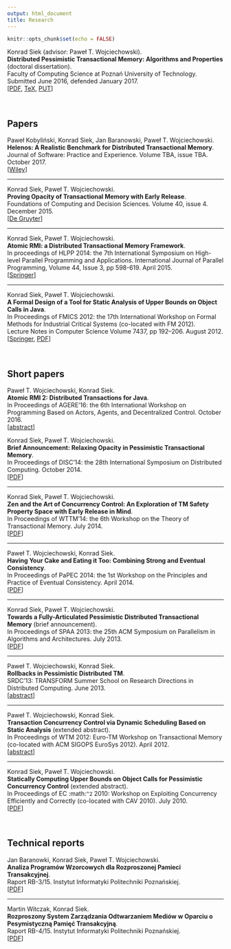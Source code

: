 ```yaml
---
output: html_document
title: Research
---
```


```r
knitr::opts_chunk$set(echo = FALSE)
```


Konrad Siek (advisor: Paweł T. Wojciechowski).  
**Distributed Pessimistic Transactional Memory: Algorithms and Properties** (doctoral dissertation).  
Faculty of Computing Science at Poznań University of Technology.  
Submitted June 2016, defended January 2017.  
[[PDF](_pub/dissertation.pdf), [TeX](_pub/dissertation.tar.gz), [PUT](https://pp-hip.pfsl.poznan.pl/ipac20/ipac.jsp?session=151C8173887J1.41469&profile=put-library&uri=link=3100007~!756389~!3100001~!3100002&aspect=basic_search&menu=search&ri=8&source=~!bpptest&term=Distributed+Pessimistic+Transactional+Memory%3A+Algorithms+and+Properties+%2F&index=ALTITLE)]

<br/>

## Papers

Paweł Kobyliński, Konrad Siek, Jan Baranowski, Paweł T. Wojciechowski.  
**Helenos: A Realistic Benchmark for Distributed Transactional Memory**.  
Journal of Software: Practice and Experience.
Volume TBA, issue TBA. 
October 2017.    
[[Wiley](http://onlinelibrary.wiley.com/doi/10.1002/spe.2548/full)]

<hr/>

Konrad Siek, Paweł T. Wojciechowski.  
**Proving Opacity of Transactional Memory with Early Release**.  
Foundations of Computing and Decision Sciences.
Volume 40, issue 4.
December 2015.  
[[De Gruyter](http://www.degruyter.com/view/j/fcds.2015.40.issue-4/fcds-2015-0018/fcds-2015-0018.xml?format=INT>)]

<hr/>

Konrad Siek, Paweł T. Wojciechowski.  
**Atomic RMI: a Distributed Transactional Memory Framework**.  
In proceedings of HLPP 2014: the 7th International Symposium on High-level Parallel Programming and Applications.
International Journal of Parallel Programming, Volume 44, Issue 3, pp 598-619. April 2015.  
[[Springer](http://link.springer.com/article/10.1007/s10766-015-0361-x>)]

<hr/>

Konrad Siek, Paweł T. Wojciechowski.  
**A Formal Design of a Tool for Static Analysis of Upper Bounds on Object Calls in Java**.  
In Proceedings of FMICS 2012: the 17th International Workshop on Formal Methods for Industrial Critical Systems (co-located with FM 2012).  
Lecture Notes in Computer Science Volume 7437, pp 192–206. August 2012.  
[[Springer](https://link.springer.com/chapter/10.1007/978-3-642-32469-7_13), [PDF](_pub/fmics12.pdf>)]

<br/>

## Short papers

Paweł T. Wojciechowski, Konrad Siek.  
**Atomic RMI 2: Distributed Transactions for Java**.  
In Proceedings of AGERE'16: the 6th International Workshop on Programming Based on Actors, Agents, and Decentralized Control. October 2016.  
[[abstract](https://2016.splashcon.org/event/agere2016-atomic-rmi-2-distributed-transactions-for-java)]

Konrad Siek, Paweł T. Wojciechowski.   
**Brief Announcement: Relaxing Opacity in Pessimistic Transactional Memory**.  
In Proceedings of DISC'14: the 28th International Symposium on Distributed Computing.
October 2014.  
[[PDF](_pub/disc14.pdf)]

<hr/>

Konrad Siek, Paweł T. Wojciechowski.  
**Zen and the Art of Concurrency Control: An Exploration of TM Safety Property Space with Early Release in Mind**.  
In Proceedings of WTTM'14: the 6th Workshop on the Theory of Transactional Memory. 
July 2014.  
[[PDF](_pub/wttm14.pdf)]

<hr/>

Paweł T. Wojciechowski, Konrad Siek.  
**Having Your Cake and Eating it Too: Combining Strong and Eventual Consistency**.  
In Proceedings of PaPEC 2014: the 1st Workshop on the Principles and Practice of Eventual Consistency. April 2014.  
[[PDF](_pub/papec14.pdf)]

<hr/>

Konrad Siek, Paweł T. Wojciechowski.  
**Towards a Fully-Articulated Pessimistic Distributed Transactional Memory** (brief announcement).  
In Proceedings of SPAA 2013: the 25th ACM Symposium on Parallelism in Algorithms and Architectures.
July 2013.  
[[PDF](_pub/spaa13.pdf)]

<hr/>

Paweł T. Wojciechowski, Konrad Siek.  
**Rollbacks in Pessimistic Distributed TM**.  
SRDC'13: TRANSFORM Summer School on Research Directions in Distributed Computing. June 2013.  
[[abstract](srdc13-abstract.pdf)]

<hr/>

Paweł T. Wojciechowski, Konrad Siek.  
**Transaction Concurrency Control via Dynamic Scheduling Based on Static Analysis** (extended abstract).  
In Proceedings of WTM 2012: Euro-TM Workshop on Transactional Memory (co-located with ACM SIGOPS EuroSys 2012). April 2012.  
[[abstract](http://www.eurotm.org/action-meetings/wtm2012/program/abstracts#Wojciechowski)]

<hr/>

Konrad Siek, Paweł T. Wojciechowski.  
**Statically Computing Upper Bounds on Object Calls for Pessimistic Concurrency Control** (extended abstract).  
In Proceedings of EC :math:`^2` 2010: Workshop on Exploiting Concurrency Efficiently and Correctly (co-located with CAV 2010). July 2010.  
[[PDF](_pub/sw10.pdf)]

<br/>

## Technical reports

Jan Baranowki, Konrad Siek, Paweł T. Wojciechowski.  
**Analiza Programów Wzorcowych dla Rozproszonej Pamieci Transakcyjnej**.  
Raport RB-3/15. Instytut Informatyki Politechniki Poznańskiej.  
[[PDF](_pub/rb-3-15.pdf`)]

<hr/>

Martin Witczak, Konrad Siek.  
**Rozproszony System Zarządzania Odtwarzaniem Mediów w Oparciu o Pesymistyczną Pamięć Transakcyjną**.  
Raport RB-4/15. Instytut Informatyki Politechniki Poznańskiej.  
[[PDF](_pub/rb-4-15.pdf`)]